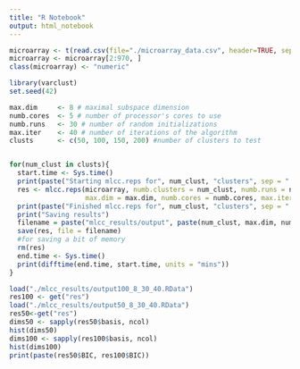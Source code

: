 ```yaml
---
title: "R Notebook"
output: html_notebook
---
```




```r
microarray <- t(read.csv(file="./microarray_data.csv", header=TRUE, sep=","))
microarray <- microarray[2:970, ]
class(microarray) <- "numeric"
```

```r
library(varclust)
set.seed(42)

max.dim     <- 8 # maximal subspace dimension
numb.cores  <- 5 # number of processor's cores to use
numb.runs   <- 30 # number of random initializations
max.iter    <- 40 # number of iterations of the algorithm
clusts      <- c(50, 100, 150, 200) #number of clusters to test


for(num_clust in clusts){
  start.time <- Sys.time()
  print(paste("Starting mlcc.reps for", num_clust, "clusters", sep = " "))
  res <- mlcc.reps(microarray, numb.clusters = num_clust, numb.runs = numb.runs, 
                   max.dim = max.dim, numb.cores = numb.cores, max.iter = max.iter)
  print(paste("Finished mlcc.reps for", num_clust, "clusters", sep = " "))
  print("Saving results")
  filename = paste("mlcc_results/output", paste(num_clust, max.dim, numb.runs, max.iter, sep="_"), ".RData", sep = "")
  save(res, file = filename)
  #for saving a bit of memory 
  rm(res)
  end.time <- Sys.time()
  print(difftime(end.time, start.time, units = "mins"))
}
```
```r
load("./mlcc_results/output100_8_30_40.RData")
res100 <- get("res")
load("./mlcc_results/output50_8_30_40.RData")
res50<-get("res")
dims50 <- sapply(res50$basis, ncol)
hist(dims50)
dims100 <- sapply(res100$basis, ncol)
hist(dims100)
print(paste(res50$BIC, res100$BIC))
```

